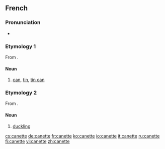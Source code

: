 ==French==

===Pronunciation===
* {{IPA|/ka.nɛt/|lang=fr}}

===Etymology 1===
From {{suffix|canne|ette|lang=fr}}.

====Noun====
{{fr-noun|f}}

# [[can]], [[tin]], [[tin can]]

===Etymology 2===
From {{suffix|cane|ette|lang=fr}}.

====Noun====
{{fr-noun|f}}

# [[duckling]]

[[cs:canette]]
[[de:canette]]
[[fr:canette]]
[[ko:canette]]
[[io:canette]]
[[it:canette]]
[[ru:canette]]
[[fi:canette]]
[[vi:canette]]
[[zh:canette]]
